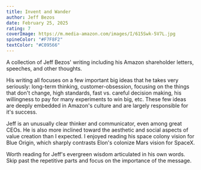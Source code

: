 ```yaml
---
title: Invent and Wander
author: Jeff Bezos
date: February 25, 2025
rating: 7
coverImage: https://m.media-amazon.com/images/I/615Swk-5V7L.jpg
spineColor: "#F7F8F2"
textColor: "#C09566"
---
```


A collection of Jeff Bezos' writing including his Amazon shareholder letters, speeches, and other thoughts.

His writing all focuses on a few important big ideas that he takes very seriously: long-term thinking, customer-obsession, focusing on the things that don't change, high standards, fast vs. careful decision making, his willingness to pay for many experiments to win big, etc. These few ideas are deeply embedded in Amazon's culture and are largely responsible for it's success.

Jeff is an unusually clear thinker and communicator, even among great CEOs. He is also more inclined toward the aesthetic and social aspects of value creation than I expected. I enjoyed reading his space colony vision for Blue Origin, which sharply contrasts Elon's colonize Mars vision for SpaceX.

Worth reading for Jeff's evergreen wisdom articulated in his own words. Skip past the repetitive parts and focus on the importance of the message.
